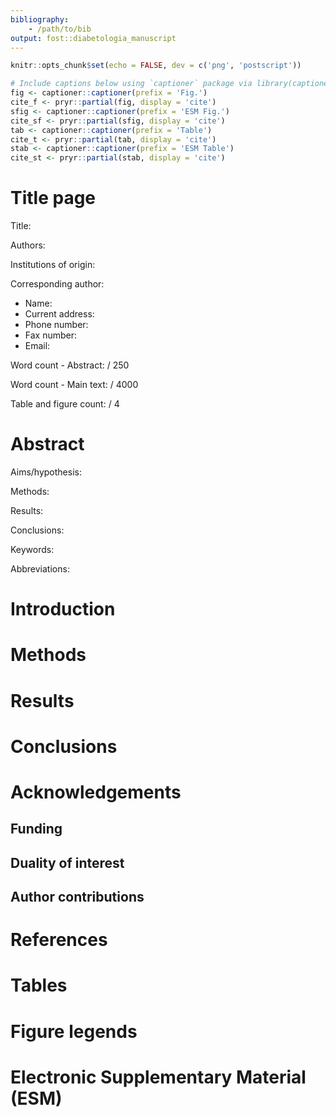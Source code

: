 ```yaml
---
bibliography: 
    - /path/to/bib
output: fost::diabetologia_manuscript
---
```


<!-- full instructions here http://www.diabetologia-journal.org/instructionstoauthors.html -->

```r
knitr::opts_chunk$set(echo = FALSE, dev = c('png', 'postscript'))
```

```r
# Include captions below using `captioner` package via library(captioner)
fig <- captioner::captioner(prefix = 'Fig.')
cite_f <- pryr::partial(fig, display = 'cite')
sfig <- captioner::captioner(prefix = 'ESM Fig.')
cite_sf <- pryr::partial(sfig, display = 'cite')
tab <- captioner::captioner(prefix = 'Table')
cite_t <- pryr::partial(tab, display = 'cite')
stab <- captioner::captioner(prefix = 'ESM Table')
cite_st <- pryr::partial(stab, display = 'cite')
```

# Title page

Title:

<!-- First, middle initial, last -->
Authors:

<!-- During time of study. -->
Institutions of origin:

Corresponding author:

- Name:
- Current address:
- Phone number:
- Fax number:
- Email:

Word count - Abstract: / 250
<!-- technically no word limit, but website has technical limitations -->

Word count - Main text: / 4000
<!-- Only main text (Intro, Methods, Results, Discussion) and figure legends
included in word count -->

Table and figure count: / 4

<!-- Reference limit / 50 -->

# Abstract
<!-- no unexplained abbreviations -->

Aims/hypothesis:

Methods:

Results:

Conclusions:

Keywords:
<!-- up to 10 -->

Abbreviations:
<!-- all abbreviations (not standard Diabetologia abbreviations) used in the
manuscript, in alphabetical order -->

# Introduction 
<!-- clear statement of aim and novelty, no results or conclusions -->

# Methods
<!-- must include relevant checklists (NIH preclinical, CONSORT, STROBE, etc).
Use 'diabetic patients', not 'diabetics'. Greek symbols for pancreas cells
should *not* be used. -->

# Results
<!-- do not repeat the results that are presented in tables/figures. Summarize
them instead. -->

# Conclusions
<!-- interpret the results, following a structured outline: statement of
principal findings, strengths and weaknesses of the study, strengths and
weaknesses in relation to other studies, discuss important differences in
results, meaning of the study, unanswered questions and future research. -->

# Acknowledgements
<!-- keep it brief. Include grant support, editorial support. Include full names
and institutions. -->

## Funding
<!-- full name of funding organizations -->

## Duality of interest
<!-- conflicts of interest -->

## Author contributions

# References

# Tables
<!-- should be self-explanatory, but reduce amount of detail of methods (keep in
Method section) -->

# Figure legends

<!-- figures should be separate files. EPS format is the preferred format. Don't
have a legend in the figure. Weight of 0.75pt for axis lines and other lines.
Embed the fonts (not converted to lines). Use Arial or Helvetica font, 8-12pt
size. Colour is allowed.

Legends should be kept in the main document. Be concise, self-explanatory, but
keep it brief on the methods used (keep in Method section). Included in word
count.-->

# Electronic Supplementary Material (ESM)

<!-- should have label "ESM Methods", etc. Should be separate files for each
material. -->
